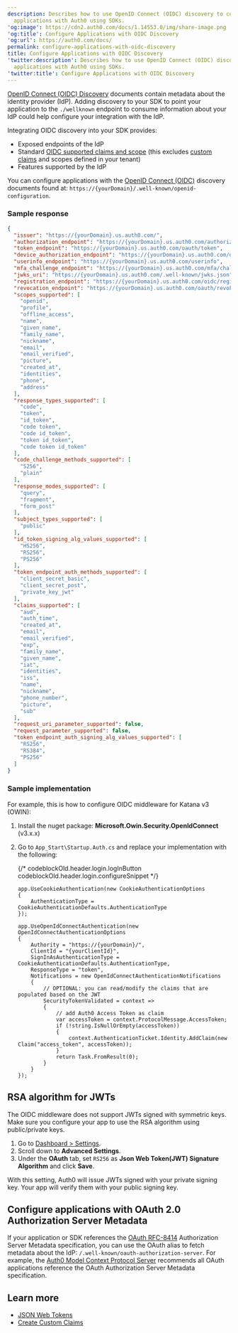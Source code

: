 ```yaml
---
description: Describes how to use OpenID Connect (OIDC) discovery to configure
  applications with Auth0 using SDKs.
'og:image': https://cdn2.auth0.com/docs/1.14553.0/img/share-image.png
'og:title': Configure Applications with OIDC Discovery
'og:url': https://auth0.com/docs/
permalink: configure-applications-with-oidc-discovery
title: Configure Applications with OIDC Discovery
'twitter:description': Describes how to use OpenID Connect (OIDC) discovery to configure
  applications with Auth0 using SDKs.
'twitter:title': Configure Applications with OIDC Discovery
---
```

[OpenID Connect (OIDC) Discovery](https://openid.net/specs/openid-connect-discovery-1_0-final.html#RFC5785) documents contain metadata about the <Tooltip tip="Identity Provider (IdP): Service that stores and manages digital identities." cta="View Glossary" href="/docs/glossary?term=identity+provider">identity provider</Tooltip> (IdP). Adding discovery to your SDK to point your application to the `./wellknown` endpoint to consume information about your IdP could help configure your integration with the IdP.

Integrating OIDC discovery into your SDK provides:

* Exposed endpoints of the IdP
* Standard [OIDC supported claims and scope](/docs/get-started/apis/scopes/openid-connect-scopes) (this excludes [custom claims](/docs/secure/tokens/json-web-tokens/create-custom-claims) and scopes defined in your tenant)
* Features supported by the IdP

You can configure applications with the [OpenID Connect (OIDC)](https://openid.net/specs/openid-connect-discovery-1_0.html) discovery documents found at: `https://{yourDomain}/.well-known/openid-configuration`.

### Sample response

```json lines expandable
{
  "issuer": "https://{yourDomain}.us.auth0.com/",
  "authorization_endpoint": "https://{yourDomain}.us.auth0.com/authorize",
  "token_endpoint": "https://{yourDomain}.us.auth0.com/oauth/token",
  "device_authorization_endpoint": "https://{yourDomain}.us.auth0.com/oauth/device/code",
  "userinfo_endpoint": "https://{yourDomain}.us.auth0.com/userinfo",
  "mfa_challenge_endpoint": "https://{yourDomain}.us.auth0.com/mfa/challenge",
  "jwks_uri": "https://{yourDomain}.us.auth0.com/.well-known/jwks.json",
  "registration_endpoint": "https://{yourDomain}.us.auth0.com/oidc/register",
  "revocation_endpoint": "https://{yourDomain}.us.auth0.com/oauth/revoke",
  "scopes_supported": [
    "openid",
    "profile",
    "offline_access",
    "name",
    "given_name",
    "family_name",
    "nickname",
    "email",
    "email_verified",
    "picture",
    "created_at",
    "identities",
    "phone",
    "address"
  ],
  "response_types_supported": [
    "code",
    "token",
    "id_token",
    "code token",
    "code id_token",
    "token id_token",
    "code token id_token"
  ],
  "code_challenge_methods_supported": [
    "S256",
    "plain"
  ],
  "response_modes_supported": [
    "query",
    "fragment",
    "form_post"
  ],
  "subject_types_supported": [
    "public"
  ],
  "id_token_signing_alg_values_supported": [
    "HS256",
    "RS256",
    "PS256"
  ],
  "token_endpoint_auth_methods_supported": [
    "client_secret_basic",
    "client_secret_post",
    "private_key_jwt"
  ],
  "claims_supported": [
    "aud",
    "auth_time",
    "created_at",
    "email",
    "email_verified",
    "exp",
    "family_name",
    "given_name",
    "iat",
    "identities",
    "iss",
    "name",
    "nickname",
    "phone_number",
    "picture",
    "sub"
  ],
  "request_uri_parameter_supported": false,
  "request_parameter_supported": false,
  "token_endpoint_auth_signing_alg_values_supported": [
    "RS256",
    "RS384",
    "PS256"
  ]
}
```






### Sample implementation

For example, this is how to configure OIDC middleware for Katana v3 (OWIN):

1. Install the nuget package: **Microsoft.Owin.Security.OpenIdConnect** (v3.x.x)
2. Go to `App_Start\Startup.Auth.cs` and replace your implementation with the following:

   {/* codeblockOld.header.login.logInButton codeblockOld.header.login.configureSnippet */}


   ```text lines expandable
   app.UseCookieAuthentication(new CookieAuthenticationOptions
   {
       AuthenticationType = CookieAuthenticationDefaults.AuthenticationType
   });

   app.UseOpenIdConnectAuthentication(new OpenIdConnectAuthenticationOptions
   {
       Authority = "https://{yourDomain}/",
       ClientId = "{yourClientId}",
       SignInAsAuthenticationType = CookieAuthenticationDefaults.AuthenticationType,
       ResponseType = "token",
       Notifications = new OpenIdConnectAuthenticationNotifications
       {
           // OPTIONAL: you can read/modify the claims that are populated based on the JWT
           SecurityTokenValidated = context =>
           {
               // add Auth0 Access Token as claim
               var accessToken = context.ProtocolMessage.AccessToken;
               if (!string.IsNullOrEmpty(accessToken))
               {
                   context.AuthenticationTicket.Identity.AddClaim(new Claim("access_token", accessToken));
               }
               return Task.FromResult(0);
           }
       }
   });
   ```


   

   

## RSA algorithm for JWTs

The OIDC middleware does not support <Tooltip tip="JSON Web Token (JWT): Standard ID Token format (and often Access Token format) used to represent claims securely between two parties." cta="View Glossary" href="/docs/glossary?term=JWTs">JWTs</Tooltip> signed with symmetric keys. Make sure you configure your app to use the RSA algorithm using public/private keys.

1. Go to [Dashboard > Settings](https://manage.auth0.com/#/applications/{YOUR_AUTH0_CLIENT_ID}/settings).
2. Scroll down to **Advanced Settings**.
3. Under the **OAuth** tab, set `RS256` as **Json Web Token(JWT) Signature Algorithm** and click **Save**.

With this setting, Auth0 will issue JWTs signed with your private signing key. Your app will verify them with your public signing key.

## Configure applications with OAuth 2.0 Authorization Server Metadata

If your application or SDK references the [OAuth RFC-8414](https://www.rfc-editor.org/rfc/rfc8414) <Tooltip tip="Authorization Server: Centralized server that contributes to defining the boundaries of a user’s access. For example, your authorization server can control the data, tasks, and features available to a user." cta="View Glossary" href="/docs/glossary?term=Authorization+Server">Authorization Server</Tooltip> Metadata specification, you can use the <Tooltip tip="OAuth 2.0: Authorization framework that defines authorization protocols and workflows." cta="View Glossary" href="/docs/glossary?term=OAuth">OAuth</Tooltip> alias to fetch metadata about the IdP: `/.well-known/oauth-authorization-server`. For example, the [Auth0 Model Context Protocol Server](/docs/get-started/auth0-mcp-server) recommends all OAuth applications reference the OAuth Authorization Server Metadata specification.

## Learn more

* [JSON Web Tokens](/docs/secure/tokens/json-web-tokens)
* [Create Custom Claims](/docs/secure/tokens/json-web-tokens/create-custom-claims)